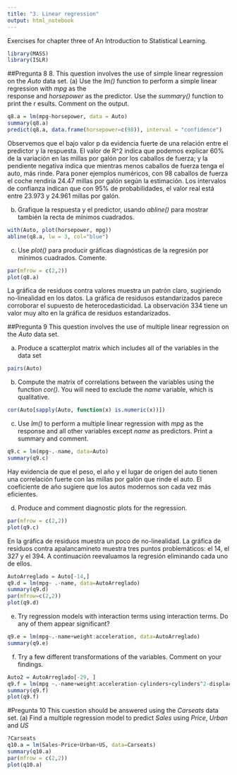 ```yaml
---
title: "3. Linear regression"
output: html_notebook
---
```


Exercises for chapter three of An Introduction to Statistical Learning.
```r
library(MASS)
library(ISLR)
```

##Pregunta 8
8. This question involves the use of simple linear regression on the *Auto* data set.
  (a) Use the *lm()* function to perform a simple linear regression with *mpg* as the   
  response and *horsepower* as the predictor. Use the *summary()* function to print the r
  esults. Comment on the output.
  
```r
q8.a = lm(mpg~horsepower, data = Auto)
summary(q8.a)
predict(q8.a, data.frame(horsepower=c(98)), interval = "confidence")
```
Observemos que el bajo valor p da evidencia fuerte de una relación entre el predictor
y la respuesta. El valor de R^2 indica que podemos explicar 60% de la variación en
las millas por galón por los caballos de fuerza; y la pendiente negativa indica que 
mientras menos caballos de fuerza tenga el auto, más rinde.
Para poner ejemplos numéricos, con 98 caballos de fuerza el coche rendiría 24.47 millas
por galón según la estimación.
Los intervalos de confianza indican que con 95% de probabilidades, el valor real está
entre 23.973 y 24.961 millas por galón.

(b) Grafique la respuesta y el predictor, usando *abline()* para mostrar también la
recta de mínimos cuadrados.
```r
with(Auto, plot(horsepower, mpg))
abline(q8.a, lw = 3, col="blue")
```
(c) Use *plot()* para producir gráficas diagnósticas de la regresión por mínimos 
cuadrados. Comente.
```r
par(mfrow = c(2,2))
plot(q8.a)
```
La gráfica de residuos contra valores muestra un patrón claro, sugiriendo no-linealidad
en los datos. La gráfica de residusos estandarizados parece corroborar el supuesto de
heterocedasticidad.
La observación 334 tiene un valor muy alto en la gráfica de residuos estandarizados.


##Pregunta 9
This question involves the use of multiple linear regression on the *Auto* data set.

(a) Produce a scatterplot matrix which includes all of the variables in the data set
```r
pairs(Auto)
```
(b) Compute the matrix of correlations between the variables using the function *cor()*.
You will need to exclude the *name* variable, which is qualitative.
```r
cor(Auto[sapply(Auto, function(x) is.numeric(x))])
```
(c) Use *lm()* to perform a multiple linear regression with *mpg* as the response and all
other variables except *name* as predictors. Print a summary and comment.
```r
q9.c = lm(mpg~.-name, data=Auto)
summary(q9.c)
```
Hay evidencia de que el peso, el año y el lugar de origen del auto tienen una correlación
fuerte con las millas por galón que rinde el auto. El coeficiente de año sugiere que los
autos modernos son cada vez más eficientes.

(d) Produce and comment diagnostic plots for the regression.
```r
par(mfrow = c(2,2))
plot(q9.c)
```
En la gráfica de residuos muestra un poco de no-linealidad. 
La gráfica de residuos contra apalancamineto muestra tres puntos 
problemáticos: el 14, el 327 y el 394. A continuación reevaluamos la regresión
eliminando cada uno de ellos.
```r
AutoArreglado = Auto[-14,]
q9.d = lm(mpg~ .-name, data=AutoArreglado)
summary(q9.d)
par(mfrow=c(2,2))
plot(q9.d)
```

(e) Try regression models with interaction terms using interaction terms. Do any of them
appear significant?
```r
q9.e = lm(mpg~.-name+weight:acceleration, data=AutoArreglado)
summary(q9.e)
```
(f) Try a few different transformations of the variables. Comment on your findings.
```r
Auto2 = AutoArreglado[-29, ]
q9.f = lm(mpg ~.-name+weight:acceleration-cylinders+cylinders^2-displacement+displacement:displacement, data = Auto2)
summary(q9.f)
plot(q9.f)
```



#Pregunta 10
This cuestion should be answered using the *Carseats* data set.
(a) Find a multiple regression model to predict *Sales* using *Price*, *Urban* and *US*
```r
?Carseats
q10.a = lm(Sales~Price+Urban+US, data=Carseats)
summary(q10.a)
par(mfrow = c(2,2))
plot(q10.a)
```

